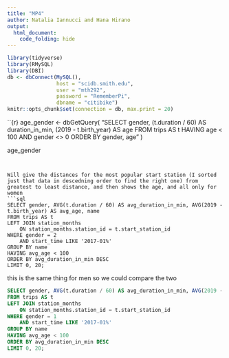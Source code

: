 ```yaml
---
title: "MP4"
author: Natalia Iannucci and Hana Hirano
output: 
  html_document:
    code_folding: hide
---
```

```r
library(tidyverse)
library(RMySQL)
library(DBI)
db <- dbConnect(MySQL(), 
                host = "scidb.smith.edu", 
                user = "mth292", 
                password = "RememberPi", 
                dbname = "citibike")
knitr::opts_chunk$set(connection = db, max.print = 20)
```

``{r}
age_gender <- dbGetQuery(
"SELECT gender, (t.duration / 60) AS duration_in_min, (2019 - t.birth_year) AS age
FROM trips AS t
HAVING age < 100
AND gender <> 0 
ORDER BY gender, age"
)

age_gender
```


Will give the distances for the most popular start station (I sorted just that data in descedning order to find the right one) from greatest to least distance, and then shows the age, and all only for women
```sql
SELECT gender, AVG(t.duration / 60) AS avg_duration_in_min, AVG(2019 - t.birth_year) AS avg_age, name
FROM trips AS t
LEFT JOIN station_months 
	ON station_months.station_id = t.start_station_id
WHERE gender = 2
	AND start_time LIKE '2017-01%'
GROUP BY name
HAVING avg_age < 100
ORDER BY avg_duration_in_min DESC
LIMIT 0, 20;
```


this is the same thing for men so we could compare the two
```sql
SELECT gender, AVG(t.duration / 60) AS avg_duration_in_min, AVG(2019 - t.birth_year) AS avg_age, name
FROM trips AS t
LEFT JOIN station_months 
	ON station_months.station_id = t.start_station_id
WHERE gender = 1
	AND start_time LIKE '2017-01%'
GROUP BY name
HAVING avg_age < 100
ORDER BY avg_duration_in_min DESC
LIMIT 0, 20;
```


